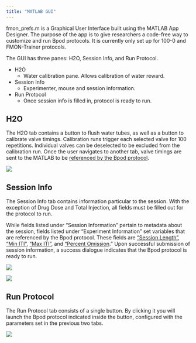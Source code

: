 ```yaml
---
title: "MATLAB GUI"
---
```


fmon_prefs.m is a Graphical User Interface built using the MATLAB App Designer. The purpose of the app is to give researchers a code-free way to customize and run Bpod protocols. It is currently only set up for 100-0 and FMON-Trainer protocols.

The GUI has three panes: H2O, Session Info, and Run Protocol.

* H2O
    + Water calibration pane. Allows calibration of water reward.

* Session Info
    + Experimenter, mouse and session information.

* Run Protocol
    + Once session info is filled in, protocol is ready to run.

## H2O
The H2O tab contains a button to flush water tubes, as well as a button to calibrate valve timings. Calibration runs trigger each selected valve for 100 repetitions. Individual valves can be deselected to be excluded from the calibration run. Once the user navigates to another tab, valve timings are sent to the MATLAB to be [referenced by the Bpod protocol](bpod.qmd#set-up-reward-timings).

![](images/gui_h2o.png){fig-align="center"}

## Session Info
The Session Info tab contains information particular to the session. With the exception of Drug Dose and Total Injection, all fields must be filled out for the protocol to run. 

While fields listed under "Session Information" pertain to metadata about the session, fields listed under "Experiment Information" set variables that are referenced by the Bpod protocol. These fields are ["Session Length"](bpod.qmd#session-timer), ["Min ITI"](bpod.qmd#generate-trials), ["Max ITI"](bpod.qmd#generate-trials), and ["Percent Omission](bpod.qmd#generate-trials)." Upon successful submission of session information, a success dialogue indicates that the Bpod protocol is ready to run.

![](images/gui_session_info.png){fig-align="center"}

![](images/gui_session_info_submitted.png){fig-align="center"}

## Run Protocol
The Run Protocol tab consists of a single button. By clicking it you will launch the Bpod protocol indicated inside the button, configured with the parameters set in the previous two tabs.

![](images/gui_run.png){fig-align="center"}



